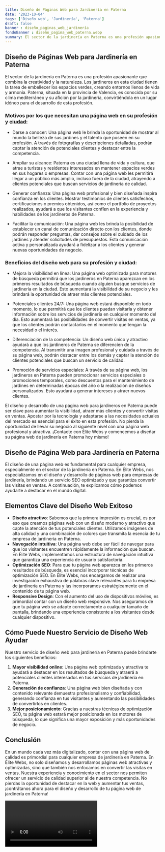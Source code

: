 ```yaml
---
title: Diseño de Páginas Web para Jardinería en Paterna
date: '2023-10-04'
tags: ['Diseño web', 'Jardinería', 'Paterna']
draft: false
banner : diseño_paginas_web_jardinería
fondoBanner : diseño_pagina_web_paterna.webp
summary: El sector de la jardinería en Paterna es una profesión apasionante que combina la creatividad y la naturaleza. Los jardineros en esta ciudad tienen la tarea de embellecer los espacios verdes, creando entornos llenos de vida y armonía. Paterna, situada en la provincia de Valencia, es conocida por su clima mediterráneo y su afición por la jardinería, convirtiéndola en un lugar idóneo para el desarrollo de esta profesión.
---
```


## Diseño de Páginas Web para Jardinería en Paterna

El sector de la jardinería en Paterna es una profesión apasionante que combina la creatividad y la naturaleza. Los jardineros en esta ciudad tienen la tarea de embellecer los espacios verdes, creando entornos llenos de vida y armonía. Paterna, situada en la provincia de Valencia, es conocida por su clima mediterráneo y su afición por la jardinería, convirtiéndola en un lugar idóneo para el desarrollo de esta profesión.

### Motivos por los que necesitan una página web en su profesión y ciudad:

- Darse a conocer: Una página web le brinda la oportunidad de mostrar al mundo la belleza de sus jardines y el talento que poseen en su profesión. A través de fotografías y descripciones detalladas, podrán captar la atención de potenciales clientes y destacar entre la competencia.

- Ampliar su alcance: Paterna es una ciudad llena de vida y cultura, que atrae a turistas y residentes interesados en mantener espacios verdes en sus hogares o empresas. Contar con una página web les permitirá llegar a un público más amplio, incluso fuera de la ciudad, atrayendo a clientes potenciales que buscan servicios de jardinería de calidad.

- Generar confianza: Una página web profesional y bien diseñada inspira confianza en los clientes. Mostrar testimonios de clientes satisfechos, certificaciones o premios obtenidos, así como el portfolio de proyectos realizados, ayudará a que los visitantes confíen en la experiencia y habilidades de los jardineros de Paterna.

- Facilitar la comunicación: Una página web les brinda la posibilidad de establecer un canal de comunicación directo con los clientes, donde podrán responder preguntas, dar consejos sobre el cuidado de los jardines y atender solicitudes de presupuestos. Esta comunicación activa y personalizada ayudará a fidelizar a los clientes y generar nuevas oportunidades de negocio.

### Beneficios del diseño web para su profesión y ciudad:

- Mejora la visibilidad en línea: Una página web optimizada para motores de búsqueda permitirá que los jardineros en Paterna aparezcan en los primeros resultados de búsqueda cuando alguien busque servicios de jardinería en la ciudad. Esto aumentará la visibilidad de su negocio y les brindará la oportunidad de atraer más clientes potenciales.

- Potenciales clientes 24/7: Una página web estará disponible en todo momento, lo que permitirá que los clientes puedan visitarla y obtener información sobre los servicios de jardinería en cualquier momento del día. Esto aumentará las posibilidades de convertir visitas en ventas, ya que los clientes podrán contactarlos en el momento que tengan la necesidad o el interés.

- Diferenciación de la competencia: Un diseño web único y atractivo ayudará a que los jardineros de Paterna se diferencien de la competencia. Al transmitir una imagen profesional y cuidada a través de su página web, podrán destacar entre los demás y captar la atención de clientes potenciales que buscan un servicio de calidad.

- Promoción de servicios especiales: A través de su página web, los jardineros en Paterna pueden promocionar servicios especiales o promociones temporales, como descuentos para el mantenimiento de jardines en determinadas épocas del año o la realización de diseños personalizados. Esto ayudará a generar intereses y atraer nuevos clientes.

El diseño y desarrollo de una página web para jardineros en Paterna puede ser clave para aumentar la visibilidad, atraer más clientes y convertir visitas en ventas. Apostar por la tecnología y adaptarse a las necesidades actuales del mercado es esencial para el éxito en esta profesión. No pierda la oportunidad de llevar su negocio al siguiente nivel con una página web profesional y atractiva. ¡Contacte con Élite Webs y comencemos a diseñar su página web de jardinería en Paterna hoy mismo!

<GifSeo />

<Cta />

## Diseño de Página Web para Jardinería en Paterna

El diseño de una página web es fundamental para cualquier empresa, especialmente en el sector de la jardinería en Paterna. En Élite Webs, nos especializamos en el diseño y desarrollo de páginas web para empresas de jardinería, brindando un servicio SEO optimizado y que garantiza convertir las visitas en ventas. A continuación, te explicamos cómo podemos ayudarte a destacar en el mundo digital.

## Elementos Clave del Diseño Web Exitoso

- **Diseño atractivo**: Sabemos que la primera impresión es crucial, es por eso que creamos páginas web con un diseño moderno y atractivo que capte la atención de tus potenciales clientes. Utilizamos imágenes de alta calidad y una combinación de colores que transmita la esencia de tu empresa de jardinería en Paterna.
- **Navegación intuitiva**: Una página web debe ser fácil de navegar para que los visitantes encuentren rápidamente la información que buscan. En Élite Webs, implementamos una estructura de navegación intuitiva que garantiza una experiencia de usuario satisfactoria.
- **Optimización SEO**: Para que tu página web aparezca en los primeros resultados de búsqueda, es esencial incorporar técnicas de optimización SEO. En Élite Webs, nos encargamos de realizar una investigación exhaustiva de palabras clave relevantes para tu empresa de jardinería en Paterna y las incorporamos estratégicamente en el contenido de tu página web.
- **Responsive Design**: Con el aumento del uso de dispositivos móviles, es primordial contar con un diseño web responsive. Nos aseguramos de que tu página web se adapte correctamente a cualquier tamaño de pantalla, brindando una experiencia consistente a los visitantes desde cualquier dispositivo.

## Cómo Puede Nuestro Servicio de Diseño Web Ayudar 

Nuestro servicio de diseño web para jardinería en Paterna puede brindarte los siguientes beneficios:

1. **Mayor visibilidad online**: Una página web optimizada y atractiva te ayudará a destacar en los resultados de búsqueda y atraerá a potenciales clientes interesados en tus servicios de jardinería en Paterna.
2. **Generación de confianza**: Una página web bien diseñada y con contenido relevante demuestra profesionalismo y confiabilidad, generando confianza en tus visitantes y aumentando las posibilidades de convertirlos en clientes.
3. **Mejor posicionamiento**: Gracias a nuestras técnicas de optimización SEO, tu página web estará mejor posicionada en los motores de búsqueda, lo que significa una mayor exposición y más oportunidades de negocio.

## Conclusión

En un mundo cada vez más digitalizado, contar con una página web de calidad es primordial para cualquier empresa de jardinería en Paterna. En Élite Webs, no solo diseñamos y desarrollamos páginas web atractivas y optimizadas, sino que también nos enfocamos en convertir las visitas en ventas. Nuestra experiencia y conocimiento en el sector nos permiten ofrecer un servicio de calidad superior al de nuestra competencia. No pierdas la oportunidad de destacar en la web y aumentar tus ventas, ¡contrátanos ahora para el diseño y desarrollo de tu página web de jardinería en Paterna!

<Video />

<CtaBot job='Jardinería' city='Paterna'/>

<Gmaps query='Paterna+españa+maps' />
